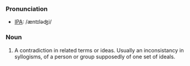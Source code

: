 ===Pronunciation===
*[[IPA]]: /æntɪləʤi/

===Noun===
# A contradiction in related terms or ideas. Usually an inconsistancy in syllogisms, of a person or group supposedly of one set of ideals.
